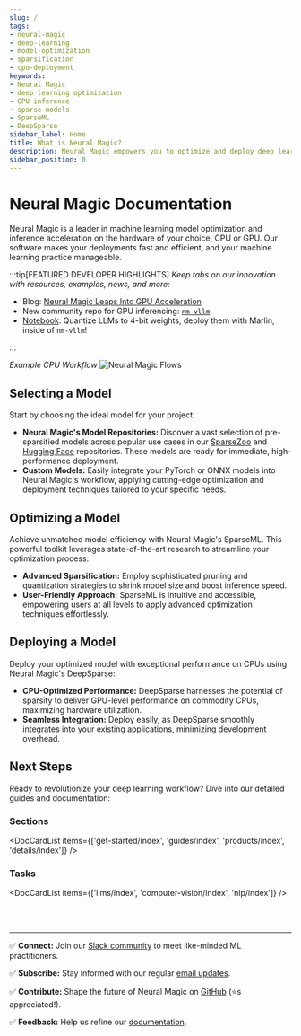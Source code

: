 ```yaml
---
slug: /
tags:
- neural-magic
- deep-learning
- model-optimization
- sparsification
- cpu-deployment
keywords:
- Neural Magic
- deep learning optimization
- CPU inference
- sparse models
- SparseML
- DeepSparse
sidebar_label: Home
title: What is Neural Magic?
description: Neural Magic empowers you to optimize and deploy deep learning models on CPUs with GPU-class performance. Unlock efficiency, accessibility, and cost savings with our software solutions.
sidebar_position: 0
---
```


# Neural Magic Documentation

Neural Magic is a leader in machine learning model optimization and inference acceleration on the hardware of your choice, CPU or GPU. Our software makes your deployments fast and efficient, and your machine learning practice manageable. 

:::tip[FEATURED DEVELOPER HIGHLIGHTS]
_Keep tabs on our innovation with resources, examples, news, and more:_
- Blog: [Neural Magic Leaps Into GPU Acceleration](https://neuralmagic.com/blog/bringing-the-neural-magic-to-gpus/)
- New community repo for GPU inferencing: [`nm-vllm`](https://github.com/neuralmagic/nm-vllm)
- [Notebook](https://github.com/neuralmagic/examples/tree/main/notebooks/marlin-nm-vllm): Quantize LLMs to 4-bit weights, deploy them with Marlin, inside of `nm-vllm`!

:::

_Example CPU Workflow_
![Neural Magic Flows](/img/nm-flows.png)


## Selecting a Model

Start by choosing the ideal model for your project:

- <b>Neural Magic's Model Repositories:</b> Discover a vast selection of pre-sparsified models across popular use cases in our [SparseZoo](https://sparsezoo.neuralmagic.com/) and [Hugging Face](https://huggingface.co/neuralmagic) repositories. These models are ready for immediate, high-performance deployment.
- <b>Custom Models:</b> Easily integrate your PyTorch or ONNX models into Neural Magic's workflow, applying cutting-edge optimization and deployment techniques tailored to your specific needs.

## Optimizing a Model

Achieve unmatched model efficiency with Neural Magic's SparseML. This powerful toolkit leverages state-of-the-art research to streamline your optimization process:

- <b>Advanced Sparsification:</b> Employ sophisticated pruning and quantization strategies to shrink model size and boost inference speed.
- <b>User-Friendly Approach:</b>  SparseML is intuitive and accessible, empowering users at all levels to apply advanced optimization techniques effortlessly.


## Deploying a Model

Deploy your optimized model with exceptional performance on CPUs using Neural Magic's DeepSparse:

- <b>CPU-Optimized Performance:</b> DeepSparse harnesses the potential of sparsity to deliver GPU-level performance on commodity CPUs, maximizing hardware utilization.
- <b>Seamless Integration:</b> Deploy easily, as DeepSparse smoothly integrates into your existing applications, minimizing development overhead.

## Next Steps

Ready to revolutionize your deep learning workflow? Dive into our detailed guides and documentation:

### Sections

<DocCardList items={['get-started/index', 'guides/index', 'products/index', 'details/index']} />

### Tasks

<DocCardList items={['llms/index', 'computer-vision/index', 'nlp/index']} />

<br></br>

---

✅ <b>Connect:</b> Join our [Slack community](https://join.slack.com/t/discuss-neuralmagic/shared_invite/zt-2gbar46r6-2Tu~SS5iQdHgczAKlQ2jJA) to meet like-minded ML practitioners.

✅ <b>Subscribe:</b> Stay informed with our regular [email updates](https://neuralmagic.com/deep-sparse-community/#subscribe).

✅ <b>Contribute:</b> Shape the future of Neural Magic on [GitHub](https://github.com/neuralmagic) (⭐s appreciated!).

✅ <b>Feedback:</b> Help us refine our [documentation](https://github.com/neuralmagic/docs).
